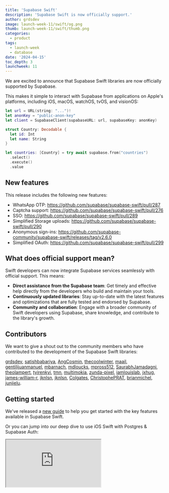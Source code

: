 ```yaml
---
title: 'Supabase Swift'
description: 'Supabase Swift is now officially support.'
author: grdsdev
image: launch-week-11/swift/og.png
thumb: launch-week-11/swift/thumb.png
categories:
  - product
tags:
  - launch-week
  - database
date: '2024-04-15'
toc_depth: 3
launchweek: 11
---
```


We are excited to announce that Supabase Swift libraries are now officially supported by Supabase.

This makes it simple to interact with Supabase from applications on Apple's platforms, including iOS, macOS, watchOS, tvOS, and visionOS:

```swift
let url = URL(string: "...")!
let anonKey = "public-anon-key"
let client = SupabaseClient(supabaseURL: url, supabaseKey: anonKey)

struct Country: Decodable {
  let id: Int
  let name: String
}

let countries: [Country] = try await supabase.from("countries")
  .select()
  .execute()
  .value
```

## New features

This release includes the following new features:

- WhatsApp OTP: https://github.com/supabase/supabase-swift/pull/287
- Captcha support: https://github.com/supabase/supabase-swift/pull/276
- SSO: https://github.com/supabase/supabase-swift/pull/289
- Simplified Storage uploads: https://github.com/supabase/supabase-swift/pull/290
- Anonymous sign-ins: https://github.com/supabase-community/supabase-swift/releases/tag/v2.6.0
- Simplified OAuth: https://github.com/supabase/supabase-swift/pull/299

## What does official support mean?

Swift developers can now integrate Supabase services seamlessly with official support. This means:

- **Direct assistance from the Supabase team**: Get timely and effective help directly from the developers who build and maintain your tools.
- **Continuously updated libraries**: Stay up-to-date with the latest features and optimizations that are fully tested and endorsed by Supabase.
- **Community and collaboration**: Engage with a broader community of Swift developers using Supabase, share knowledge, and contribute to the library's growth.

## Contributors

We want to give a shout out to the community members who have contributed to the development of the Supabase Swift libraries:

[grdsdev](https://github.com/grdsdev), [satishbabariya](https://github.com/satishbabariya), [AngCosmin](https://github.com/AngCosmin), [thecoolwinter](https://github.com/thecoolwinter), [maail](https://github.com/maail), [gentilijuanmanuel](https://github.com/gentilijuanmanuel), [mbarnach](https://github.com/mbarnach), [mdloucks](https://github.com/mdloucks), [mpross512](https://github.com/mpross512), [SaurabhJamadagni](https://github.com/SaurabhJamadagni), [theolampert](https://github.com/theolampert), [tyirenkyi](https://github.com/tyirenkyi), [tmn](https://github.com/tmn), [multimokia](https://github.com/multimokia), [zunda-pixel](https://github.com/zunda-pixel), [iamlouislab](https://github.com/iamlouislab), [jxhug](https://github.com/jxhug), [james-william-r](https://github.com/james-william-r), [jknlsn](https://github.com/jknlsn), [jknlsn](https://github.com/glowcap), [Colgates](https://github.com/Colgates), [ChristophePRAT](https://github.com/ChristophePRAT), [brianmichel](https://github.com/brianmichel), [junjielu](https://github.com/junjielu).

## Getting started

We've released a [new guide](/docs/guides/getting-started/tutorials/with-swift) to help you get started with the key features available in Supabase Swift.

Or you can jump into our deep dive to use iOS Swift with Postgres & Supabase Auth:

<div className="video-container">
  <iframe
    className="w-full"
    src="https://www.youtube-nocookie.com/embed/enVDRqzmudo"
    title="iOS Swift Database & Auth"
    allow="accelerometer; autoplay; clipboard-write; encrypted-media; fullscreen; gyroscope; picture-in-picture; web-share"
    allowfullscreen
  />
</div>

